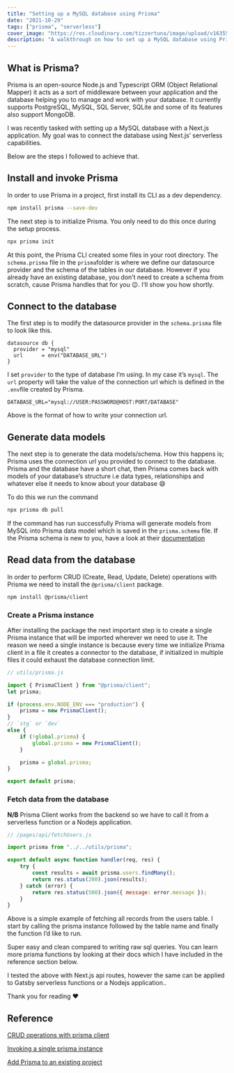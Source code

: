 ```yaml
---
title: "Setting up a MySQL database using Prisma"
date: "2021-10-29"
tags: ["prisma", "serverless"]
cover_image: "https://res.cloudinary.com/tizzertuna/image/upload/v1635504339/Articles/Custom_Size_2_2x_fxtkyf.png"
description: "A walkthrough on how to set up a MySQL database using Prisma ORM through serverless functions"
---
```


## What is Prisma?

Prisma is an open-source Node.js and Typescript ORM (Object Relational Mapper) it acts as a sort of middleware between your application and the database helping you to manage and work with your database. It currently supports PostgreSQL, MySQL, SQL Server, SQLite and some of its features also support MongoDB.

I was recently tasked with setting up a MySQL database with a Next.js application. My goal was to connect the database using Next.js’ serverless capabilities.

Below are the steps I followed to achieve that.

## Install and invoke Prisma

In order to use Prisma in a project, first install its CLI as a dev dependency.

```bash
npm install prisma --save-dev
```

The next step is to initialize Prisma. You only need to do this once during the setup process.

```bash
npx prisma init
```

At this point, the Prisma CLI created some files in your root directory. The `schema.prisma` file in the `prisma`folder is where we define our datasource provider and the schema of the tables in our database. However if you already have an existing database, you don’t need to create a schema from scratch, cause Prisma handles that for you 😉. I’ll show you how shortly.

## Connect to the database

The first step is to modify the datasource provider in the `schema.prisma` file to look like this.

```
datasource db {
  provider = "mysql"
  url      = env("DATABASE_URL")
}
```

I set `provider` to the type of database I’m using. In my case it’s `mysql`. The `url` property will take the value of the connection url which is defined in the `.env`file created by Prisma.

```
DATABASE_URL="mysql://USER:PASSWORD@HOST:PORT/DATABASE"
```

Above is the format of how to write your connection url.

## Generate data models

The next step is to generate the data models/schema. How this happens is; Prisma uses the connection url you provided to connect to the database. Prisma and the database have a short chat, then Prisma comes back with models of your database’s structure i.e data types, relationships and whatever else it needs to know about your database 😄

To do this we run the command

```bash
npx prisma db pull
```

If the command has run successfully Prisma will generate models from MySQL into Prisma data model which is saved in the `prisma.schema` file. If the Prisma schema is new to you, have a look at their [documentation](https://www.prisma.io/docs/concepts/components/prisma-schema/data-model)

## Read data from the database

In order to perform CRUD (Create, Read, Update, Delete) operations with Prisma we need to install the `@prisma/client` package.

```bash
npm install @prisma/client
```

### Create a Prisma instance

After installing the package the next important step is to create a single Prisma instance that will be imported wherever we need to use it. The reason we need a single instance is because every time we initialize Prisma client in a file it creates a connector to the database, if initialized in multiple files it could exhaust the database connection limit.

```js
// utils/prisma.js

import { PrismaClient } from "@prisma/client";
let prisma;

if (process.env.NODE_ENV === "production") {
	prisma = new PrismaClient();
}
// `stg` or `dev`
else {
	if (!global.prisma) {
		global.prisma = new PrismaClient();
	}

	prisma = global.prisma;
}

export default prisma;
```

### Fetch data from the database

**N/B** Prisma Client works from the backend so we have to call it from a serverless function or a Nodejs application.

```js
// /pages/api/fetchUsers.js

import prisma from "../../utils/prisma";

export default async function handler(req, res) {
	try {
		const results = await prisma.users.findMany();
		return res.status(200).json(results);
	} catch (error) {
		return res.status(500).json({ message: error.message });
	}
}
```

Above is a simple example of fetching all records from the users table. I start by calling the prisma instance followed by the table name and finally the function I’d like to run.

Super easy and clean compared to writing raw sql queries. You can learn more prisma functions by looking at their docs which I have included in the reference section below.

I tested the above with Next.js api routes, however the same can be applied to Gatsby serverless functions or a Nodejs application..

Thank you for reading ❤️

## Reference

[CRUD operations with prisma client](https://www.prisma.io/docs/concepts/components/prisma-client/crud)

[Invoking a single prisma instance](https://github.com/prisma/prisma/issues/5007#issuecomment-618433162)

[Add Prisma to an existing project](https://www.prisma.io/docs/getting-started/setup-prisma/add-to-existing-project)
